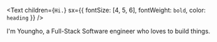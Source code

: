 <Text
  children={`Hi.`}
  sx={{ fontSize: [4, 5, 6], fontWeight: `bold`, color: `heading` }}
/>

I'm Youngho, a Full-Stack Software engineer who loves to build things.

